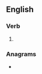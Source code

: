 ==English==

===Verb===
{{head|en|present participle}}

# {{present participle of|draw out|lang=en|nocat=1}}

===Anagrams===
* {{l|en|outdrawing}}